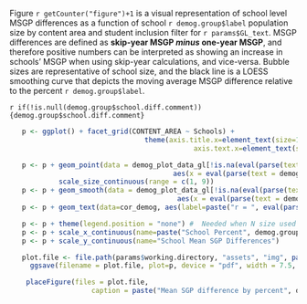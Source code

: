 
Figure `r getCounter("figure")+1` is a visual representation of school level MSGP differences as a function of school `r demog.group$label` population size by content area and student inclusion filter for `r params$GL_text`. MSGP differences are defined as **skip-year MSGP *minus* one-year MSGP**, and therefore positive numbers can be interpreted as showing an increase in schools' MSGP when using skip-year calculations, and vice-versa. Bubble sizes are representative of school size, and the black line is a LOESS smoothing curve that depicts the moving average MSGP difference relative to the percent `r demog.group$label`.

`r if(!is.null(demog.group$school.diff.comment)) {demog.group$school.diff.comment}`


```r
   p <- ggplot() + facet_grid(CONTENT_AREA ~ Schools) +
							   	 theme(axis.title.x=element_text(size=15), axis.title.y=element_text(size=15),
   								 			 axis.text.x=element_text(size=12), axis.text.y=element_text(size=12))

   p <- p + geom_point(data = demog_plot_data_gl[!is.na(eval(parse(text = demog.group$school.variable)))],
   										aes(x = eval(parse(text = demog.group$school.variable)), y = Mean_Difference, size = COUNT_NO_SKIP_SGP), alpha = 0.25, colour="blue") +
            scale_size_continuous(range = c(1, 9))
   p <- p + geom_smooth(data = demog_plot_data_gl[!is.na(eval(parse(text = demog.group$school.variable)))],
   										 aes(x = eval(parse(text = demog.group$school.variable)), y = Mean_Difference), method = "loess", se=FALSE, colour="black")
   p <- p + geom_text(data=cor_demog, aes(label=paste("r = ", eval(parse(text = paste0("cors_", tolower(demog.group$label)))), sep="")), x = 12, y = -15.5, size = 4.0, colour = "red")

   p <- p + theme(legend.position = "none") #  Needed when N size used for bubbles
   p <- p + scale_x_continuous(name=paste("School Percent", demog.group$label))
   p <- p + scale_y_continuous(name="School Mean SGP Differences")

   plot.file <- file.path(params$working.directory, "assets", "img", paste0("Skip_Year_SGP_Comp_SGP_x_", demog.group$label, ".pdf"))
	 ggsave(filename = plot.file, plot=p, device = "pdf", width = 7.5, height = 5, units = "in")
```

```r
	placeFigure(files = plot.file,
			        caption = paste("Mean SGP difference by percent", demog.group$label, "by content area and student inclusion filter"))
```
